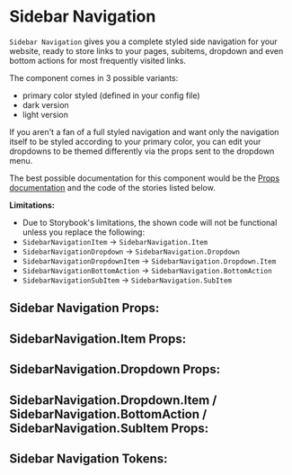 

# Sidebar Navigation

`Sidebar Navigation` gives you a complete styled side navigation for your website, ready to store links to your pages, subitems, dropdown and even bottom actions for most frequently
visited links.

The component comes in 3 possible variants:
 - primary color styled (defined in your config file)
 - dark version
 - light version

If you aren't a fan of a full styled navigation and want only the navigation itself to be styled according to your primary color, you can edit your dropdowns to be
themed differently via the props sent to the dropdown menu.

The best possible documentation for this component would be the [Props documentation](#sidebar-navigation-props)
and the code of the stories listed below.

**Limitations:**
 - Due to Storybook's limitations, the shown code will not be functional unless you replace the following:
  - `SidebarNavigationItem` -> `SidebarNavigation.Item`
  - `SidebarNavigationDropdown` -> `SidebarNavigation.Dropdown`
  - `SidebarNavigationDropdownItem` -> `SidebarNavigation.Dropdown.Item`
  - `SidebarNavigationBottomAction` -> `SidebarNavigation.BottomAction`
  - `SidebarNavigationSubItem` -> `SidebarNavigation.SubItem`

<Stories includePrimary={true} />

## Sidebar Navigation Props:

<ArgsTable of={SidebarNavigation} />

## SidebarNavigation.Item Props:

<ArgsTable of={SidebarNavigation.Item} />

## SidebarNavigation.Dropdown Props:

<ArgsTable of={SidebarNavigation.Dropdown} />

## SidebarNavigation.Dropdown.Item / SidebarNavigation.BottomAction / SidebarNavigation.SubItem Props:

<ArgsTable of={SidebarNavigationDropdown.Item} />

## Sidebar Navigation Tokens:
<ThemeTokens component="SidebarNavigation"/>
